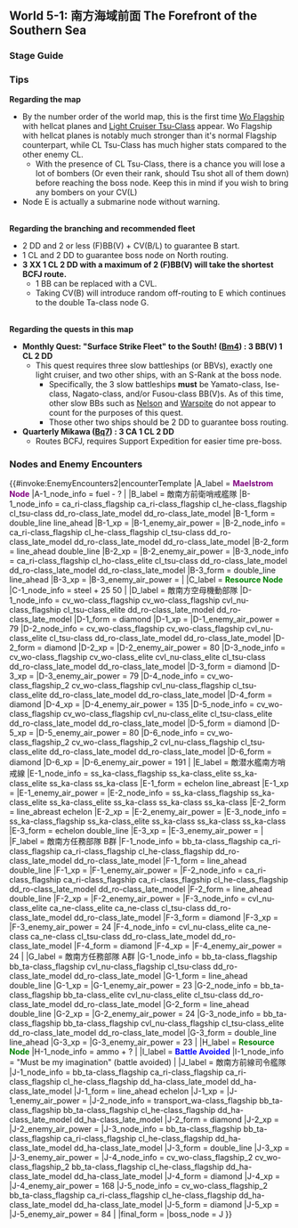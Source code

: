 ==World 5-1: 南方海域前面 The Forefront of the Southern Sea==
{{LabSortieworld
| map = 5-1 Map.png
| difficulty = ☆ ☆ ☆ ☆ ☆ ☆ ☆ ☆
| item = {{steel}} {{fuel}}
| exp = 360
| code = 南方海域進出作戦 (Southern Sea Advancement Tactics)
| jptext = 練度の高い水上打撃部隊を編成し、南方海域への進出を図れ！
| entext = Create a diverse surface fleet to expand into the southern sea area!
| aircon = 
{{AirControlSystem
| Map = 5-1 "Mikawa Fleet"
| Fleet = CL 3CA 2DD
| Route = B-C-F-J
| AS = 252
| Notes = 
}}
{{AirControlSystem
| Map = 5-1 South
| Fleet = 3BB(V) CL 2DD
| Route = Random.<br/>A-D-E-G-J<br/>B-E-G-J
| AS = 252
| Notes = D node requires at most 287/574 Air Power for AS/AS+.
}}
}}
===Stage Guide===
{{MapBranchingTable
|title = 5-1 Branching Rules
|expand = true
|id = 5-1
|0 -> A/storm, B = 
*Meet '''ANY''' of the following to '''FORCE''' A
**(F)BB(V)+CV(B) ≥ 4
**(F)BB(V)+CV(B/L) ≥ 5
* Meet '''ANY''' of the following requirements to go to B
**DD ≥ 2 and (F)BB(V)+CV(L/B) ≤ 2
**CA(V) ≥ 4 and fleet contains CL
**CA(V) ≥ 2 and CL = 1
*Otherwise, random routing
**If fleet contains CA(V) or CV(L/B), you more likely to go to A
**If fleet contains 3 (F)BB(V), 1 CL and 2 DD, you more likely to go to B

|B -> C/resource = 
* Meet '''ALL''' of the following requirements:
** No CV(B)
** Amount of CVL ≤ 1
** Amount of (F)BB(V) ≤ 2
|B -> E = * Do not meet the requirements to go to C.

|F -> G, H/resource, J = 
*'''FORCE''' node G if SS(V) ≥ 2
*Go to H if fleet does not contain CL and DDs
*Random routing if (F)BB(V)+CV(L/B) ≥ 3
*Otherwise
**Go to G if DD ≤ 1 ('''Ignored if the fleet is Fastest''')
**Meet '''ANY''' of the following to go to J
***DD ≥ 4
***'''Fastest''' Fleet
***Fleet contains CL and DD ≥ 2
**Otherwise, random between G and J (If fleet contains DD = 3, you more likely to go to J)

|G -> I/empty, J = 
*Go to I if (F)BB(V)+CV(L/B) ≥ 5
* Meet '''ANY''' of the following requirements to go to J
** Amount of DD ≥ 2, fleet contains CL, no CV(L/B)
** Amount of DD ≥ 2, (F)BB(V)+CVL ≤ 2, no CV(B)
* Otherwise, random routing.
}}

===Tips===
'''Regarding the map'''
*By the number order of the world map, this is the first time [[Standard Carrier Wo-Class|Wo Flagship]] with hellcat planes and [[Light Cruiser Tsu-Class]] appear. Wo Flagship with hellcat planes is notably much stronger than it's normal Flagship counterpart, while CL Tsu-Class has much higher stats compared to the other enemy CL.
**With the presence of CL Tsu-Class, there is a chance you will lose a lot of bombers (Or even their rank, should Tsu shot all of them down) before reaching the boss node. Keep this in mind if you wish to bring any bombers on your CV(L)
*Node E is actually a submarine node without warning.
<br/>'''Regarding the branching and recommended fleet'''
* 2 DD and 2 or less (F)BB(V) + CV(B/L) to guarantee B start.
* 1 CL and 2 DD to guarantee boss node on North routing.
* '''3 XX 1 CL 2 DD with a maximum of 2 (F)BB(V) will take the shortest BCFJ route.'''
** 1 BB can be replaced with a CVL.
** Taking CV(B) will introduce random off-routing to E which continues to the double Ta-class node G.
'''<br/>Regarding the quests in this map'''
*'''Monthly Quest: "Surface Strike Fleet" to the South! ([[Quests#Bm4|Bm4]]) : 3 BB(V) 1 CL 2 DD'''
** This quest requires three slow battleships (or BBVs), exactly one light cruiser, and two other ships, with an S-Rank at the boss node.
***Specifically, the 3 slow battleships '''must''' be Yamato-class, Ise-class, Nagato-class, and/or Fusou-class BB(V)s. As of this time, other slow BBs such as [[Nelson]] and [[Warspite]] do not appear to count for the purposes of this quest.
*** Those other two ships should be 2 DD to guarantee boss routing.
*'''Quarterly Mikawa ([[Quests#Bq7|Bq7]]) : 3 CA 1 CL 2 DD'''
**Routes BCFJ, requires Support Expedition for easier time pre-boss.

===Nodes and Enemy Encounters===
{{#invoke:EnemyEncounters2|encounterTemplate
|A_label = '''<span style="color:purple">Maelstrom Node</span>'''
|A-1_node_info = fuel - ?
|
|B_label = 敵南方前衛哨戒艦隊
|B-1_node_info = ca_ri-class_flagship ca_ri-class_flagship cl_he-class_flagship cl_tsu-class dd_ro-class_late_model dd_ro-class_late_model
|B-1_form = double_line line_ahead
|B-1_xp =
|B-1_enemy_air_power =
|B-2_node_info = ca_ri-class_flagship cl_he-class_flagship cl_tsu-class dd_ro-class_late_model dd_ro-class_late_model dd_ro-class_late_model
|B-2_form = line_ahead double_line
|B-2_xp =
|B-2_enemy_air_power =
|B-3_node_info = ca_ri-class_flagship cl_ho-class_elite cl_tsu-class dd_ro-class_late_model dd_ro-class_late_model dd_ro-class_late_model
|B-3_form = double_line line_ahead
|B-3_xp =
|B-3_enemy_air_power =
|
|C_label = '''<span style="color:green">Resource Node</span>'''
|C-1_node_info = steel + 25 50
|
|D_label = 敵南方空母機動部隊
|D-1_node_info = cv_wo-class_flagship cv_wo-class_flagship cvl_nu-class_flagship cl_tsu-class_elite dd_ro-class_late_model dd_ro-class_late_model
|D-1_form = diamond
|D-1_xp =
|D-1_enemy_air_power = 79
|D-2_node_info = cv_wo-class_flagship cv_wo-class_flagship cvl_nu-class_elite cl_tsu-class dd_ro-class_late_model dd_ro-class_late_model
|D-2_form = diamond
|D-2_xp =
|D-2_enemy_air_power = 80
|D-3_node_info = cv_wo-class_flagship cv_wo-class_elite cvl_nu-class_elite cl_tsu-class dd_ro-class_late_model dd_ro-class_late_model
|D-3_form = diamond
|D-3_xp =
|D-3_enemy_air_power = 79
|D-4_node_info = cv_wo-class_flagship_2 cv_wo-class_flagship cvl_nu-class_flagship cl_tsu-class_elite dd_ro-class_late_model dd_ro-class_late_model
|D-4_form = diamond
|D-4_xp =
|D-4_enemy_air_power = 135
|D-5_node_info = cv_wo-class_flagship cv_wo-class_flagship cvl_nu-class_elite cl_tsu-class_elite dd_ro-class_late_model dd_ro-class_late_model
|D-5_form = diamond
|D-5_xp =
|D-5_enemy_air_power = 80
|D-6_node_info = cv_wo-class_flagship_2 cv_wo-class_flagship_2 cvl_nu-class_flagship cl_tsu-class_elite dd_ro-class_late_model dd_ro-class_late_model
|D-6_form = diamond
|D-6_xp =
|D-6_enemy_air_power = 191
|
|E_label = 敵潜水艦南方哨戒線
|E-1_node_info = ss_ka-class_flagship ss_ka-class_elite ss_ka-class_elite ss_ka-class ss_ka-class
|E-1_form = echelon line_abreast
|E-1_xp =
|E-1_enemy_air_power =
|E-2_node_info = ss_ka-class_flagship ss_ka-class_elite ss_ka-class_elite ss_ka-class ss_ka-class ss_ka-class
|E-2_form = line_abreast echelon
|E-2_xp =
|E-2_enemy_air_power =
|E-3_node_info = ss_ka-class_flagship ss_ka-class_elite ss_ka-class ss_ka-class ss_ka-class
|E-3_form = echelon double_line
|E-3_xp =
|E-3_enemy_air_power =
|
|F_label = 敵南方任務部隊 B群
|F-1_node_info = bb_ta-class_flagship ca_ri-class_flagship ca_ri-class_flagship cl_he-class_flagship dd_ro-class_late_model dd_ro-class_late_model
|F-1_form = line_ahead double_line
|F-1_xp =
|F-1_enemy_air_power =
|F-2_node_info = ca_ri-class_flagship ca_ri-class_flagship ca_ri-class_flagship cl_he-class_flagship dd_ro-class_late_model dd_ro-class_late_model
|F-2_form = line_ahead double_line
|F-2_xp =
|F-2_enemy_air_power =
|F-3_node_info = cvl_nu-class_elite ca_ne-class_elite ca_ne-class cl_tsu-class dd_ro-class_late_model dd_ro-class_late_model
|F-3_form = diamond
|F-3_xp =
|F-3_enemy_air_power = 24
|F-4_node_info = cvl_nu-class_elite ca_ne-class ca_ne-class cl_tsu-class dd_ro-class_late_model dd_ro-class_late_model
|F-4_form = diamond
|F-4_xp =
|F-4_enemy_air_power = 24
|
|G_label = 敵南方任務部隊 A群
|G-1_node_info = bb_ta-class_flagship bb_ta-class_flagship cvl_nu-class_flagship cl_tsu-class dd_ro-class_late_model dd_ro-class_late_model
|G-1_form = line_ahead double_line
|G-1_xp =
|G-1_enemy_air_power = 23
|G-2_node_info = bb_ta-class_flagship bb_ta-class_elite cvl_nu-class_elite cl_tsu-class dd_ro-class_late_model dd_ro-class_late_model
|G-2_form = line_ahead double_line
|G-2_xp =
|G-2_enemy_air_power = 24
|G-3_node_info = bb_ta-class_flagship bb_ta-class_flagship cvl_nu-class_flagship cl_tsu-class_elite dd_ro-class_late_model dd_ro-class_late_model
|G-3_form = double_line line_ahead
|G-3_xp =
|G-3_enemy_air_power = 23
|
|H_label = '''<span style="color:green">Resource Node</span>'''
|H-1_node_info = ammo + ?
|
|I_label = '''<span style="color:blue">Battle Avoided</span>'''
|I-1_node_info = "Must be my imagination" (battle avoided)
|
|J_label = 敵南方前線司令艦隊
|J-1_node_info = bb_ta-class_flagship ca_ri-class_flagship ca_ri-class_flagship cl_he-class_flagship dd_ha-class_late_model dd_ha-class_late_model
|J-1_form = line_ahead echelon
|J-1_xp =
|J-1_enemy_air_power =
|J-2_node_info = transport_wa-class_flagship bb_ta-class_flagship bb_ta-class_flagship cl_he-class_flagship dd_ha-class_late_model dd_ha-class_late_model
|J-2_form = diamond
|J-2_xp =
|J-2_enemy_air_power =
|J-3_node_info = bb_ta-class_flagship bb_ta-class_flagship ca_ri-class_flagship cl_he-class_flagship dd_ha-class_late_model dd_ha-class_late_model
|J-3_form = double_line
|J-3_xp =
|J-3_enemy_air_power =
|J-4_node_info = cv_wo-class_flagship_2 cv_wo-class_flagship_2 bb_ta-class_flagship cl_he-class_flagship dd_ha-class_late_model dd_ha-class_late_model
|J-4_form = diamond
|J-4_xp =
|J-4_enemy_air_power = 168
|J-5_node_info = cv_wo-class_flagship_2 bb_ta-class_flagship ca_ri-class_flagship cl_he-class_flagship dd_ha-class_late_model dd_ha-class_late_model
|J-5_form = diamond
|J-5_xp =
|J-5_enemy_air_power = 84
|
|final_form = 
|boss_node = J
}}

{{:{{BASEPAGENAME}}/5-1/Drop list}}